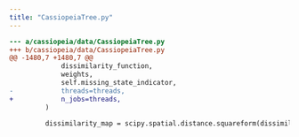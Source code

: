 ```yaml
---
title: "CassiopeiaTree.py"
---
```


```diff
--- a/cassiopeia/data/CassiopeiaTree.py
+++ b/cassiopeia/data/CassiopeiaTree.py
@@ -1480,7 +1480,7 @@
             dissimilarity_function,
             weights,
             self.missing_state_indicator,
-            threads=threads,
+            n_jobs=threads,
         )
 
         dissimilarity_map = scipy.spatial.distance.squareform(dissimilarity_map)

```